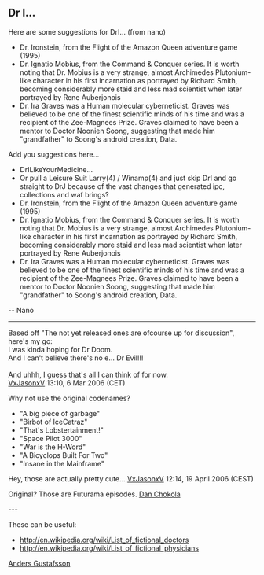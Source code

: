 == Dr I... ==
Here are some suggestions for DrI... (from nano)

* Dr. Ironstein, from the Flight of the Amazon Queen adventure game (1995)
* Dr. Ignatio Mobius, from the Command & Conquer series. It is worth noting that Dr. Mobius is a very strange, almost Archimedes Plutonium-like character in his first incarnation as portrayed by Richard Smith, becoming considerably more staid and less mad scientist when later portrayed by Rene Auberjonois
* Dr. Ira Graves was a Human molecular cyberneticist. Graves was believed to be one of the finest scientific minds of his time and was a recipient of the Zee-Magnees Prize. Graves claimed to have been a mentor to Doctor Noonien Soong, suggesting that made him "grandfather" to Soong's android creation, Data.

Add you suggestions here...

* DrILikeYourMedicine...
* Or pull a Leisure Suit Larry(4) / Winamp(4) and just skip DrI and go straight to DrJ because of the vast changes that generated ipc, collections and waf brings?
* Dr. Ironstein, from the Flight of the Amazon Queen adventure game (1995)
* Dr. Ignatio Mobius, from the Command & Conquer series. It is worth noting that Dr. Mobius is a very strange, almost Archimedes Plutonium-like character in his first incarnation as portrayed by Richard Smith, becoming considerably more staid and less mad scientist when later portrayed by Rene Auberjonois
* Dr. Ira Graves was a Human molecular cyberneticist. Graves was believed to be one of the finest scientific minds of his time and was a recipient of the Zee-Magnees Prize. Graves claimed to have been a mentor to Doctor Noonien Soong, suggesting that made him "grandfather" to Soong's android creation, Data.
-- Nano

------

Based off "The not yet released ones are ofcourse up for discussion", here's my go:<br>
I was kinda hoping for Dr Doom.<br>
And I can't believe there's no e... Dr Evil!!!<br>
<br>
And uhhh, I guess that's all I can think of for now.<br>
[[User:VxJasonxV|VxJasonxV]] 13:10, 6 Mar 2006 (CET)

Why not use the original codenames?
* "A big piece of garbage"
* "Birbot of IceCatraz"
* "That's Lobstertainment!"
* "Space Pilot 3000"
* "War is the H-Word"
* "A Bicyclops Built For Two"
* "Insane in the Mainframe"

Hey, those are actually pretty cute... [[User:VxJasonxV|VxJasonxV]] 12:14, 19 April 2006 (CEST)

Original? Those are Futurama episodes. [[Dan Chokola]]

---

These can be useful:
* http://en.wikipedia.org/wiki/List_of_fictional_doctors
* http://en.wikipedia.org/wiki/List_of_fictional_physicians
[[User:Anders Gustafsson|Anders Gustafsson]]